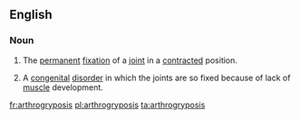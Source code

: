 ==English==
{{wikipedia}}

===Noun===
{{en-noun|arthrogryposes}}

# {{context|countable|pathology|lang=en}} The [[permanent]] [[fixation]] of a [[joint]] in a [[contracted]] position.
# {{context|uncountable|pathology|lang=en}} A [[congenital]] [[disorder]] in which the joints are so fixed because of lack of [[muscle]] development.

[[fr:arthrogryposis]]
[[pl:arthrogryposis]]
[[ta:arthrogryposis]]